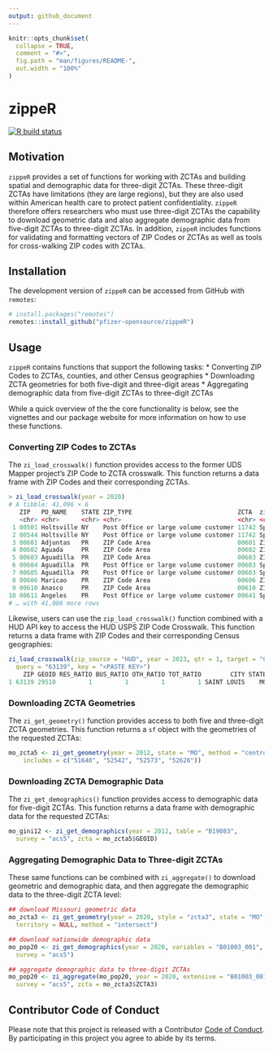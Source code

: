 ```yaml
---
output: github_document
---
```


<!-- README.md is generated from README.Rmd. Please edit that file -->

```r
knitr::opts_chunk$set(
  collapse = TRUE,
  comment = "#>",
  fig.path = "man/figures/README-",
  out.width = "100%"
)
```

# zippeR

[![R build status](https://github.com/pfizer-opensource/zippeR/workflows/R-CMD-check/badge.svg)](https://github.com/pfizer-opensource/zippeR/actions)

## Motivation
`zippeR` provides a set of functions for working with ZCTAs and building spatial and demographic data for three-digit ZCTAs. These three-digit ZCTAs have limitations (they are large regions), but they are also used within American health care to protect patient confidentiality. `zippeR` therefore offers researchers who must use three-digit ZCTAs the capability to download geometric data and also aggregate demographic data from five-digit ZCTAs to three-digit ZCTAs. In addition, `zippeR` includes functions for validating and formatting vectors of ZIP Codes or ZCTAs as well as tools for cross-walking ZIP codes with ZCTAs.

## Installation
The development version of `zippeR` can be accessed from GitHub with `remotes`:

```r
# install.packages("remotes")
remotes::install_github("pfizer-opensource/zippeR")
```

## Usage
`zippeR` contains functions that support the following tasks:
  * Converting ZIP Codes to ZCTAs, counties, and other Census geographies
  * Downloading ZCTA geometries for both five-digit and three-digit areas
  * Aggregating demographic data from five-digit ZCTAs to three-digit ZCTAs

While a quick overview of the the core functionality is below, see the vignettes and our package website for more information on how to use these functions.

### Converting ZIP Codes to ZCTAs
The `zi_load_crosswalk()` function provides access to the former UDS Mapper project's ZIP Code to ZCTA crosswalk. This function returns a data frame with ZIP Codes and their corresponding ZCTAs. 

```r
> zi_load_crosswalk(year = 2020)
# A tibble: 41,096 × 6                                                                                                                                                                                 
   ZIP   PO_NAME    STATE ZIP_TYPE                             ZCTA  zip_join_type       
   <chr> <chr>      <chr> <chr>                                <chr> <chr>               
 1 00501 Holtsville NY    Post Office or large volume customer 11742 Spatial join to ZCTA
 2 00544 Holtsville NY    Post Office or large volume customer 11742 Spatial join to ZCTA
 3 00601 Adjuntas   PR    ZIP Code Area                        00601 ZIP Matches ZCTA    
 4 00602 Aguada     PR    ZIP Code Area                        00602 ZIP Matches ZCTA    
 5 00603 Aguadilla  PR    ZIP Code Area                        00603 ZIP Matches ZCTA    
 6 00604 Aguadilla  PR    Post Office or large volume customer 00603 Spatial join to ZCTA
 7 00605 Aguadilla  PR    Post Office or large volume customer 00603 Spatial join to ZCTA
 8 00606 Maricao    PR    ZIP Code Area                        00606 ZIP Matches ZCTA    
 9 00610 Anasco     PR    ZIP Code Area                        00610 ZIP Matches ZCTA    
10 00611 Angeles    PR    Post Office or large volume customer 00641 Spatial join to ZCTA
# … with 41,086 more rows
```

Likewise, users can use the `zip_load_crosswalk()` function combined with a HUD API key to access the HUD USPS ZIP Code Crosswalk. This function returns a data frame with ZIP Codes and their corresponding Census geographies:

```r
zi_load_crosswalk(zip_source = "HUD", year = 2023, qtr = 1, target = "COUNTY",
  query = "63139", key = "<PASTE KEY>")
    ZIP GEOID RES_RATIO BUS_RATIO OTH_RATIO TOT_RATIO        CITY STATE
1 63139 29510         1         1         1         1 SAINT LOUIS    MO
```

### Downloading ZCTA Geometries
The `zi_get_geometry()` function provides access to both five and three-digit ZCTA geometries. This function returns a `sf` object with the geometries of the requested ZCTAs:

```r
mo_zcta5 <- zi_get_geometry(year = 2012, state = "MO", method = "centroid", 
    includes = c("51640", "52542", "52573", "52626"))
```

### Downloading ZCTA Demographic Data
The `zi_get_demographics()` function provides access to demographic data for five-digit ZCTAs. This function returns a data frame with demographic data for the requested ZCTAs:

```r
mo_gini12 <- zi_get_demographics(year = 2012, table = "B19083", 
  survey = "acs5", zcta = mo_zcta5$GEOID)
```

### Aggregating Demographic Data to Three-digit ZCTAs
These same functions can be combined with `zi_aggregate()` to download geometric and demographic data, and then aggregate the demographic data to the three-digit ZCTA level:

```r
## download Missouri geometric data
mo_zcta3 <- zi_get_geometry(year = 2020, style = "zcta3", state = "MO",
  territory = NULL, method = "intersect")

## download nationwide demographic data
mo_pop20 <- zi_get_demographics(year = 2020, variables = "B01003_001", 
  survey = "acs5")

## aggregate demographic data to three-digit ZCTAs
mo_pop20 <- zi_aggregate(mo_pop20, year = 2020, extensive = "B01003_001", 
  survey = "acs5", zcta = mo_zcta3$ZCTA3)
```

## Contributor Code of Conduct
Please note that this project is released with a Contributor [Code of Conduct](/.github/CODE_OF_CONDUCT.md). By participating in this project you agree to abide by its terms.
